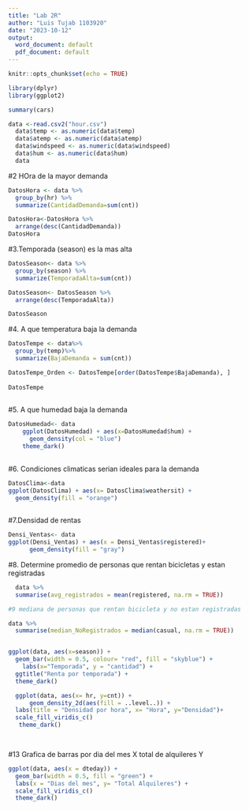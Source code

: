 ---
title: "Lab 2R"
author: "Luis Tujab 1103920"
date: "2023-10-12"
output:
  word_document: default
  pdf_document: default
---

```{r setup, include=FALSE}
knitr::opts_chunk$set(echo = TRUE)
```
```{r}
library(dplyr)
library(ggplot2)
```

```{r cars}
summary(cars)
```
```{r}
data <-read.csv2("hour.csv")
  data$temp <- as.numeric(data$temp)
  data$atemp <- as.numeric(data$atemp)
  data$windspeed <- as.numeric(data$windspeed)
  data$hum <- as.numeric(data$hum)
  data
```

#2 HOra de la mayor demanda 
```{r}
DatosHora <- data %>%
  group_by(hr) %>%
  summarize(CantidadDemanda=sum(cnt)) 

DatosHora<-DatosHora %>%
  arrange(desc(CantidadDemanda))
DatosHora
```
#3.Temporada (season) es la mas alta
```{r}
DatosSeason<- data %>%
  group_by(season) %>%
  summarize(TemporadaAlta=sum(cnt))

DatosSeason<- DatosSeason %>%
  arrange(desc(TemporadaAlta))

DatosSeason

```
#4. A que temperatura baja la demanda
```{r}
DatosTempe <- data%>%
  group_by(temp)%>%
  summarize(BajaDemanda = sum(cnt))

DatosTempe_Orden <- DatosTempe[order(DatosTempe$BajaDemanda), ]
  
DatosTempe
  

```
#5. A que humedad baja la demanda
```{r}
DatosHumedad<- data
    ggplot(DatosHumedad) + aes(x=DatosHumedad$hum) + 
      geom_density(col = "blue")
    theme_dark()
  

```
#6. Condiciones climaticas serian ideales para la demanda 
```{r}
DatosClima<-data 
ggplot(DatosClima) + aes(x= DatosClima$weathersit) + 
  geom_density(fill = "orange")
  
```
#7.Densidad de rentas
```{r}
Densi_Ventas<- data
ggplot(Densi_Ventas) + aes(x = Densi_Ventas$registered)+
      geom_density(fill = "gray")
```
#8. Determine promedio de personas que rentan bicicletas y estan registradas 
```{r}
  data %>%
  summarise(avg_registrados = mean(registered, na.rm = TRUE))

```
```{r}
#9 mediana de personas que rentan bicicleta y no estan registradas

data %>%
  summarise(median_NoRegistrados = median(casual, na.rm = TRUE))
```

```{r}

```

```{r}
ggplot(data, aes(x=season)) + 
  geom_bar(width = 0.5, colour= "red", fill = "skyblue") + 
    labs(x="Temporada", y = "cantidad") + 
  ggtitle("Renta por temporada") + 
  theme_dark()
```


```{r}

  ggplot(data, aes(x= hr, y=cnt)) + 
      geom_density_2d(aes(fill = ..level..)) +
  labs(title = "Densidad por hora", x= "Hora", y="Densidad")+
  scale_fill_viridis_c()
   theme_dark()
  



```
#13 Grafica de barras por dia del mes X total de alquileres Y 
```{r}
ggplot(data, aes(x = dteday)) +
  geom_bar(width = 0.5, fill = "green") +
  labs(x = "Dias del mes", y= "Total Alquileres") + 
  scale_fill_viridis_c()
  theme_dark()
  

```


